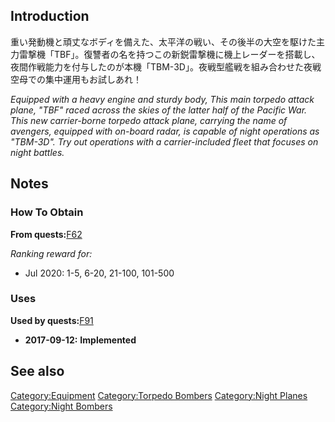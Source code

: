 {{EquipmentInfo|257}}

==Introduction==
重い発動機と頑丈なボディを備えた、太平洋の戦い、その後半の大空を駆けた主力雷撃機「TBF」。復讐者の名を持つこの新鋭雷撃機に機上レーダーを搭載し、夜間作戦能力を付与したのが本機「TBM-3D」。夜戦型艦戦を組み合わせた夜戦空母での集中運用もお試しあれ！

''Equipped with a heavy engine and sturdy body, This main torpedo attack plane, "TBF" raced across the skies of the latter half of the Pacific War. This new carrier-borne torpedo attack plane, carrying the name of avengers, equipped with on-board radar, is capable of night operations as "TBM-3D". Try out operations with a carrier-included fleet that focuses on night battles.''

==Notes==
<div class="mw-collapsible"><h3>How To Obtain</h3>
<div class="mw-collapsible-content">
'''From quests: '''[[Quests#F62|F62]]

''Ranking reward for:''
* Jul 2020: 1-5, 6-20, 21-100, 101-500

</div></div>

<div class="mw-collapsible"><h3>Uses</h3>
<div class="mw-collapsible-content">
'''Used by quests: '''[[Quests#F91|F91]]

</div></div>


<div class="mw-collapsible><h3>Updates History</h3>
<div class="mw-collapsible-content>
* '''2017-09-12:''' '''Implemented'''
</div></div>

==See also==
{{Equipmentlist}}
[[Category:Equipment]]
[[Category:Torpedo Bombers]]
[[Category:Night Planes]]
[[Category:Night Bombers]]